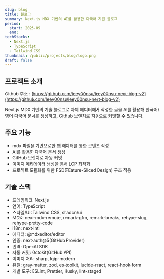 ```yaml
---
slug: blog
title: 블로그
summary: Next.js MDX 기반의 AI를 활용한 다국어 지원 블로그
period:
  start: 2025-09
  end:
techStacks:
  - Next.js
  - TypeScript
  - Tailwind CSS
thumbnail: /public/projects/blog/logo.png
draft: false
---
```


## 프로젝트 소개

Github 주소 : [https://github.com/leey00nsu/leey00nsu-next-blog-v2](https://github.com/leey00nsu/leey00nsu-next-blog-v2)

Next.js MDX 기반의 기술 블로그로 자체 에디터에서 작성한 글을 AI를 활용해 한국어/영어 다국어 문서를 생성하고, GitHub 브랜치로 자동으로 커밋할 수 있습니다.

## 주요 기능

- mdx 파일을 기반으로한 웹 에디터를 통한 콘텐츠 작성
- AI를 활용한 다국어 문서 생성
- GitHub 브랜치로 자동 커밋
- 이미지 메타데이터 생성을 통해 LCP 최적화
- 프로젝트 모듈화를 위한 FSD(FEature-Sliced Design) 구조 적용

## 기술 스택

- 프레임워크: Next.js
- 언어: TypeScript
- 스타일/UI: Tailwind CSS, shadcn/ui
- MDX: next-mdx-remote, remark-gfm, remark-breaks, rehype-slug, rehype-pretty-code
- i18n: next-intl
- 에디터: @mdxeditor/editor
- 인증: next-auth@5(GitHub Provider)
- 번역: OpenAI SDK
- 자동 커밋: Octokit(GitHub API)
- 이미지 처리: sharp, lqip-modern
- 유틸: gray-matter, zod, es-toolkit, lucide-react, react-hook-form
- 개발 도구: ESLint, Prettier, Husky, lint-staged
